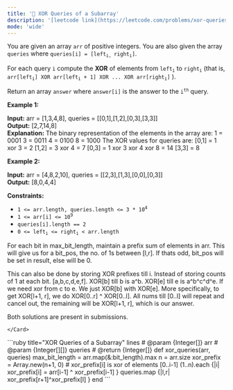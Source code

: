 ```yaml
---
title: '🧀 XOR Queries of a Subarray'
description: '[leetcode link](https://leetcode.com/problems/xor-queries-of-a-subarray/description/)'
mode: 'wide'
---
```

<Tabs>
  <Tab title="Question" icon="circle-question" iconType="regular">
    <Card>
      <p>You are given an array <code>arr</code> of positive integers. You are also given the array <code>queries</code> where <code>queries[i] = [left<sub>i, </sub>right<sub>i</sub>]</code>.</p>  <p>For each query <code>i</code> compute the <strong>XOR</strong> of elements from <code>left<sub>i</sub></code> to <code>right<sub>i</sub></code> (that is, <code>arr[left<sub>i</sub>] XOR arr[left<sub>i</sub> + 1] XOR ... XOR arr[right<sub>i</sub>]</code> ).</p>  <p>Return an array <code>answer</code> where <code>answer[i]</code> is the answer to the <code>i<sup>th</sup></code> query.</p>   <p><strong class="example">Example 1:</strong></p>   <strong>Input:</strong> arr = [1,3,4,8], queries = [[0,1],[1,2],[0,3],[3,3]] <br/> <strong>Output:</strong> [2,7,14,8]  <br/> <strong>Explanation:</strong>  The binary representation of the elements in the array are: 1 = 0001  3 = 0011  4 = 0100  8 = 1000  The XOR values for queries are: [0,1] = 1 xor 3 = 2  [1,2] = 3 xor 4 = 7  [0,3] = 1 xor 3 xor 4 xor 8 = 14  [3,3] = 8   <p><strong class="example">Example 2:</strong></p>   <strong>Input:</strong> arr = [4,8,2,10], queries = [[2,3],[1,3],[0,0],[0,3]] <br/> <strong>Output:</strong> [8,0,4,4]    <p><strong>Constraints:</strong></p>  <ul>  <li><code>1 &lt;= arr.length, queries.length &lt;= 3 * 10<sup>4</sup></code></li>  <li><code>1 &lt;= arr[i] &lt;= 10<sup>9</sup></code></li>  <li><code>queries[i].length == 2</code></li>  <li><code>0 &lt;= left<sub>i</sub> &lt;= right<sub>i</sub> &lt; arr.length</code></li> </ul> 
    </Card>
  </Tab>
  <Tab title="Solution" icon="lightbulb" iconType="regular" >
    <Card>
      For each bit in max_bit_length, maintain a prefix sum of elements in arr. This will give us for a bit_pos, the no. of 1s between [l,r]. If thats odd, bit_pos will be set in result, else will be 0.

This can also be done by storing XOR prefixes till i. Instead of storing counts of 1 at each bit. 
[a,b,c,d,e,f]. XOR[b] till b is a^b. XOR[e] till e is a^b^c^d^e. If we need xor from c to e. We just XOR[b] with XOR[e]. More specifically, to get XOR[l+1, r], we do XOR[0..r] ^ XOR[0..l]. All nums till [0..l] will repeat and cancel out, the remaining will be XOR[l+1, r], which is our answer.


Both solutions are present in submissions.


    </Card>
  <Expandable title="code">
    <CodeGroup dropdown>
```ruby title="XOR Queries of a Subarray" lines
# @param {Integer[]} arr
# @param {Integer[][]} queries
# @return {Integer[]}
def xor_queries(arr, queries)
  max_bit_length = arr.map(&:bit_length).max
  n = arr.size
  xor_prefix = Array.new(n+1, 0) # xor_prefix[i] is xor of elements [0..i-1]
  (1..n).each {|i| xor_prefix[i] = arr[i-1] ^ xor_prefix[i-1] }
  queries.map {|l,r| xor_prefix[r+1]^xor_prefix[l] }
end
```
    </CodeGroup>
  </Expandable>
  </Tab>
</Tabs>